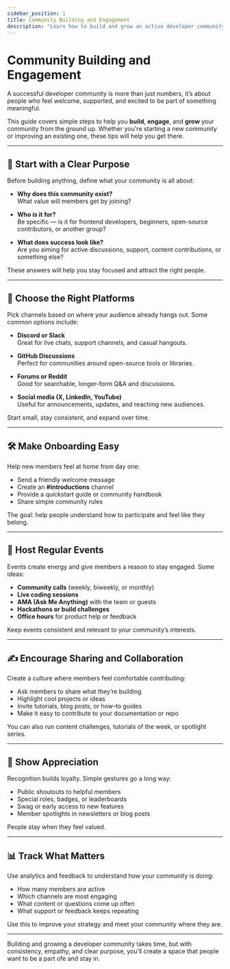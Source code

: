```yaml
---
sidebar_position: 1
title: Community Building and Engagement
description: "Learn how to build and grow an active developer community."
---
```


# Community Building and Engagement

A successful developer community is more than just numbers, it’s about people who feel welcome, supported, and excited to be part of something meaningful.

This guide covers simple steps to help you **build**, **engage**, and **grow** your community from the ground up. Whether you're starting a new community or improving an existing one, these tips will help you get there.

---

## 🎯 Start with a Clear Purpose

Before building anything, define what your community is all about:

- **Why does this community exist?**  
  What value will members get by joining?

- **Who is it for?**  
  Be specific — is it for frontend developers, beginners, open-source contributors, or another group?

- **What does success look like?**  
  Are you aiming for active discussions, support, content contributions, or something else?

These answers will help you stay focused and attract the right people.

---

## 📣 Choose the Right Platforms

Pick channels based on where your audience already hangs out. Some common options include:

- **Discord or Slack**  
  Great for live chats, support channels, and casual hangouts.

- **GitHub Discussions**  
  Perfect for communities around open-source tools or libraries.

- **Forums or Reddit**  
  Good for searchable, longer-form Q&A and discussions.

- **Social media (X, LinkedIn, YouTube)**  
  Useful for announcements, updates, and reaching new audiences.

Start small, stay consistent, and expand over time.

---

## 🛠️ Make Onboarding Easy

Help new members feel at home from day one:

- Send a friendly welcome message
- Create an **#introductions** channel
- Provide a quickstart guide or community handbook
- Share simple community rules

The goal: help people understand how to participate and feel like they belong.

---

## 📅 Host Regular Events

Events create energy and give members a reason to stay engaged. Some ideas:

- **Community calls** (weekly, biweekly, or monthly)
- **Live coding sessions**
- **AMA (Ask Me Anything)** with the team or guests
- **Hackathons or build challenges**
- **Office hours** for product help or feedback

Keep events consistent and relevant to your community’s interests.

---

## ✍️ Encourage Sharing and Collaboration

Create a culture where members feel comfortable contributing:

- Ask members to share what they’re building
- Highlight cool projects or ideas
- Invite tutorials, blog posts, or how-to guides
- Make it easy to contribute to your documentation or repo

You can also run content challenges, tutorials of the week, or spotlight series.

---

## 🌱 Show Appreciation

Recognition builds loyalty. Simple gestures go a long way:

- Public shoutouts to helpful members
- Special roles, badges, or leaderboards
- Swag or early access to new features
- Member spotlights in newsletters or blog posts

People stay when they feel valued.

---

## 📊 Track What Matters

Use analytics and feedback to understand how your community is doing:

- How many members are active
- Which channels are most engaging
- What content or questions come up often
- What support or feedback keeps repeating

Use this to improve your strategy and meet your community where they are.

---

Building and growing a developer community takes time, but with consistency, empathy, and clear purpose, you’ll create a space that people want to be a part ofe and stay in.
